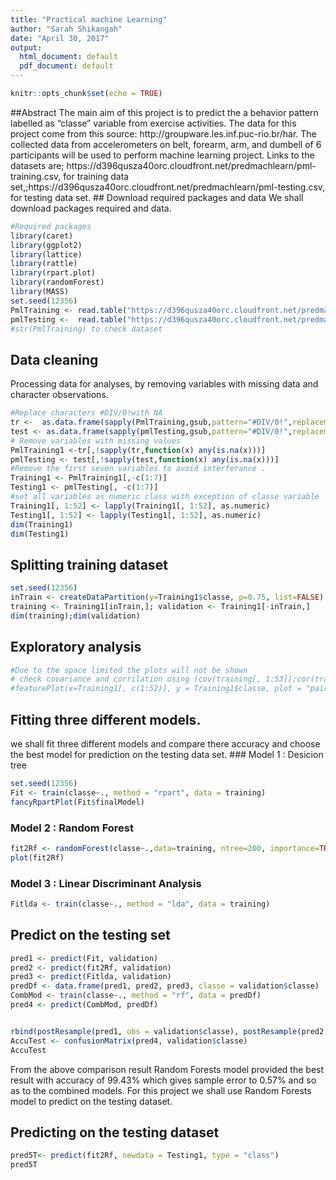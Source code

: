 ---
title: "Practical machine Learning"
author: "Sarah Shikangah"
date: "April 30, 2017"
output:
  html_document: default
  pdf_document: default
---

```{r setup, include=FALSE}
knitr::opts_chunk$set(echo = TRUE)
```
##Abstract
The main aim of this project is to predict the a behavior pattern labelled as "classe" variable from exercise activities. The data for this project come from this source: http://groupware.les.inf.puc-rio.br/har. The collected data from accelerometers on belt, forearm, arm, and dumbell of 6 participants will be used to perform machine learning project. Links to the datasets are; https://d396qusza40orc.cloudfront.net/predmachlearn/pml-training.csv, for training data set,;https://d396qusza40orc.cloudfront.net/predmachlearn/pml-testing.csv, for testing data set.
## Download required packages and data
We shall download packages required and data.
```{r data, echo = TRUE}
#Required packages
library(caret)
library(ggplot2)
library(lattice)
library(rattle)
library(rpart.plot)
library(randomForest)
library(MASS)
set.seed(12356)
PmlTraining <- read.table("https://d396qusza40orc.cloudfront.net/predmachlearn/pml-training.csv", header = TRUE, sep = ",", dec = ".", na.strings=c("NA","#DIV/0!",""))
pmlTesting <-  read.table("https://d396qusza40orc.cloudfront.net/predmachlearn/pml-testing.csv", header = TRUE, sep = ",", dec = ".", na.strings=c("NA","#DIV/0!",""))
#str(PmlTraining) to check dataset
```
## Data cleaning
Processing data for analyses, by removing variables with missing data and character observations.

```{r data clean, echo=TRUE}
#Replace characters #DIV/0!with NA
tr <-  as.data.frame(sapply(PmlTraining,gsub,pattern="#DIV/0!",replacement="NA"))
test <- as.data.frame(sapply(pmlTesting,gsub,pattern="#DIV/0!",replacement="NA"))
# Remove variables with missing values
PmlTraining1 <-tr[,!sapply(tr,function(x) any(is.na(x)))]
pmlTesting <- test[,!sapply(test,function(x) any(is.na(x)))]
#Remove the first seven variables to avoid interferance .
Training1 <- PmlTraining1[,-c(1:7)]
Testing1 <- pmlTesting[, -c(1:7)]
#set all variables as numeric class with exception of classe variable
Training1[, 1:52] <- lapply(Training1[, 1:52], as.numeric)
Testing1[, 1:52] <- lapply(Testing1[, 1:52], as.numeric)
dim(Training1)
dim(Testing1)

```

## Splitting training dataset

```{r split data, echo= TRUE}
set.seed(12356)
inTrain <- createDataPartition(y=Training1$classe, p=0.75, list=FALSE)
training <- Training1[inTrain,]; validation <- Training1[-inTrain,]
dim(training);dim(validation)

```
## Exploratory analysis

```{r plots, echo=TRUE}
#Due to the space limited the plots will not be shown
# check covariance and corrilation using (cov(training[, 1:53]);cor(training[, 1:53]))
#featurePlot(x=Training1[, c(1:52)], y = Training1$classe, plot = "pairs")

```
## Fitting three different models.

we shall fit three different models and compare there accuracy and choose the best model for prediction on the testing data set. 
### Model 1 : Desicion tree
```{r model1, echo=TRUE}
set.seed(12356)
Fit <- train(classe~., method = "rpart", data = training)
fancyRpartPlot(Fit$finalModel)
```
### Model 2 : Random Forest
```{r, model 2, echo=TRUE}

fit2Rf <- randomForest(classe~.,data=training, ntree=200, importance=TRUE)
plot(fit2Rf)
```
### Model 3 : Linear Discriminant Analysis
```{r model 3, echo=TRUE}
Fitlda <- train(classe~., method = "lda", data = training)

```

## Predict on the testing set
```{r predict, echo= TRUE}
pred1 <- predict(Fit, validation)
pred2 <- predict(fit2Rf, validation)
pred3 <- predict(Fitlda, validation)
predDf <- data.frame(pred1, pred2, pred3, classe = validation$classe)
CombMod <- train(classe~., method = "rf", data = predDf)
pred4 <- predict(CombMod, predDf)


rbind(postResample(pred1, obs = validation$classe), postResample(pred2, obs = validation$classe), postResample(pred3, obs = validation$classe), postResample(pred4, obs = validation$classe))
AccuTest <- confusionMatrix(pred4, validation$classe)
AccuTest
```
From the above comparison result Random Forests model provided the best result with accuracy of 99.43%  which gives sample error to 0.57% and so as to the combined models. For this project we shall use Random Forests model to predict on the testing dataset.

## Predicting on the testing dataset
```{r predict test, echo = TRUE}
pred5T<- predict(fit2Rf, newdata = Testing1, type = "class")
pred5T

```
